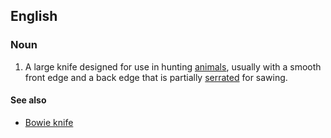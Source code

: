 ==English==
===Noun===
{{wikipedia}}
{{en-noun|sg=[[hunting]] [[knife]]|hunting knives}}
# A large knife designed for use in hunting [[animal]]s, usually with a smooth front edge and a back edge that is partially [[serrated]] for sawing.

====See also====
*[[Bowie knife]]
